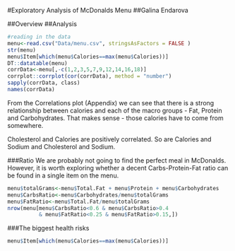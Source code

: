 #Exploratory Analysis of McDonalds Menu
##Galina Endarova

##Overview
##Analysis

```r
#reading in the data
menu<-read.csv("Data/menu.csv", stringsAsFactors = FALSE )
str(menu)
menu$Item[which(menu$Calories==max(menu$Calories))]
DT::datatable(menu)
corrData<-menu[,-c(1,2,3,5,7,9,12,14,16,18)]
corrplot::corrplot(cor(corrData), method = "number")
sapply(corrData, class)
names(corrData)
```
From the Correlations plot (Appendix) we can see that there is a strong relationship between calories and each of the macro groups - Fat, Protein and Carbohydrates. That makes sense - those calories have to come from somewhere. 

Cholesterol and Calories are positively correlated. So are Calories and Sodium and Cholesterol and Sodium.

###Ratio
We are probably not going to find the perfect meal in McDonalds. However, it is worth exploring whether a decent Carbs-Protein-Fat ratio can be found in a single item on the menu. 

```r
menu$totalGrams<-menu$Total.Fat + menu$Protein + menu$Carbohydrates
menu$CarbsRatio<-menu$Carbohydrates/menu$totalGrams
menu$FatRatio<-menu$Total.Fat/menu$totalGrams
nrow(menu[menu$CarbsRatio<0.6 & menu$CarbsRatio>0.4 
          & menu$FatRatio<0.25 & menu$FatRatio>0.15,])

```

###The biggest health risks 

```r
menu$Item[which(menu$Calories==max(menu$Calories))]
```

